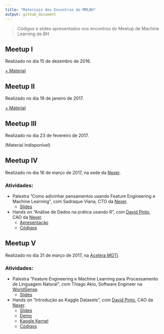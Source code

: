 ```yaml
---
title: "Materiais dos Encontros do MMLBH"
output: github_document
---
```


> Códigos e slides apresentados nos encontros do Meetup de Machine Learning de BH

## Meetup I

Realizado no dia 15 de dezembro de 2016.

[+ Material](https://github.com/mmlbh/Codes-and-presentations/tree/master/1%C2%BA%20MMLBh)

## Meetup II

Realizado no dia 19 de janeiro de 2017.

[+ Material](https://github.com/mmlbh/Codes-and-presentations/tree/master/2%C2%BA%20MMLBh)

## Meetup III

Realizado no dia 23 de fevereiro de 2017.

(Material Indisponível)

## Meetup IV

Realizado no dia 16 de março de 2017, na sede da [Nexer](https://www.nexer.com.br/).

### Atividades:

* Palestra "Como adivinhar pensamentos usando Feature Engineering e Machine Learning", com Sadraque Viana, CTO da [Nexer](https://www.nexer.com.br/).
    + [Slides]()
* Hands on "Análise de Dados na prática usando R", com [David Pinto](https://github.com/davpinto), CAO da [Nexer](https://www.nexer.com.br/).
    + [Apresentação](http://davpinto.com/mmlbh-eda/)
    + [Códigos](https://github.com/davpinto/mmlbh-eda)
    
## Meetup V

Realizado no dia 31 de março de 2017, na [Acelera MGTI](http://www.aceleramgti.com/).

### Atividades:

* Palestra "Feature Engineering e Machine Learning para Processamento de Linguagem Natural", com Thiago Akio, Software Engineer na [WorldSense](https://www.worldsense.com).
    + [Slides](https://docs.google.com/presentation/d/19yC6grfLLB3je3Kq3tYi30i9eA7Yzf38bD3N2x_WUUU/pub?slide=id.g35f391192_00)
* Hands on "Introdução ao Kaggle Datasets", com [David Pinto](https://github.com/davpinto), CAO da [Nexer](https://www.nexer.com.br/).
    + [Slides](https://davpinto.github.io/mmlbh-kaggle)
    + [Demo](https://github.com/davpinto/mmlbh-kaggle/blob/master/demo/kernel.md)
    + [Kaggle Kernel](https://www.kaggle.com/davidpinto/d/uciml/adult-census-income/validating-some-beliefs-about-income-bias/)
    + [Códigos](https://github.com/davpinto/mmlbh-kaggle)
    